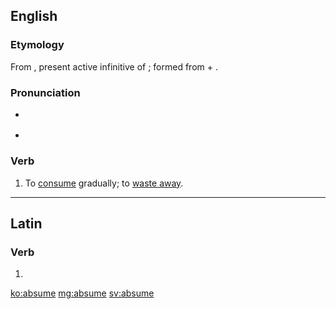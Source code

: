 ==English==

===Etymology===
From {{etyl|la}} {{term|absumere|absūmere|lang=la}}, present active infinitive of {{term|absumo|absūmō|diminish|lang=la}}; formed from {{term|ab||from, away from|lang=la}} + {{term|sumo|sūmō|take|lang=la}}.

===Pronunciation===
* {{a|RP}} {{IPA|/əbˈsum/}}
* {{a|US}} {{IPA|/æbˈsum/|/əbˈsum/}}

===Verb===
{{en-verb|absum|ing}}

# {{transitive}} {{obsolete}} To [[consume]] gradually; to [[waste away]].

----

==Latin==

===Verb===
{{la-verb-form|absūme}}

# {{conjugation of|absumo|absūmō|2|s|pres|act|imp|lang=la}}

[[ko:absume]]
[[mg:absume]]
[[sv:absume]]